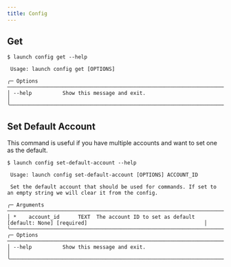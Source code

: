 ```yaml
---
title: Config
---
```


## Get

```
$ launch config get --help
                                                                                                                               
 Usage: launch config get [OPTIONS]                                                                                            
                                                                                                                               
╭─ Options ───────────────────────────────────────────────────────────────────────────────────────────────────────────────────╮
│ --help          Show this message and exit.                                                                                 │
╰─────────────────────────────────────────────────────────────────────────────────────────────────────────────────────────────╯
```

## Set Default Account

<Tip>
    This command is useful if you have multiple accounts and want to set one as the default.
</Tip>

```
$ launch config set-default-account --help
                                                                                                                               
 Usage: launch config set-default-account [OPTIONS] ACCOUNT_ID                                                                 
                                                                                                                               
 Set the default account that should be used for commands. If set to an empty string we will clear it from the config.         
                                                                                                                               
╭─ Arguments ─────────────────────────────────────────────────────────────────────────────────────────────────────────────────╮
│ *    account_id      TEXT  The account ID to set as default [default: None] [required]                                      │
╰─────────────────────────────────────────────────────────────────────────────────────────────────────────────────────────────╯
╭─ Options ───────────────────────────────────────────────────────────────────────────────────────────────────────────────────╮
│ --help          Show this message and exit.                                                                                 │
╰─────────────────────────────────────────────────────────────────────────────────────────────────────────────────────────────╯
```
